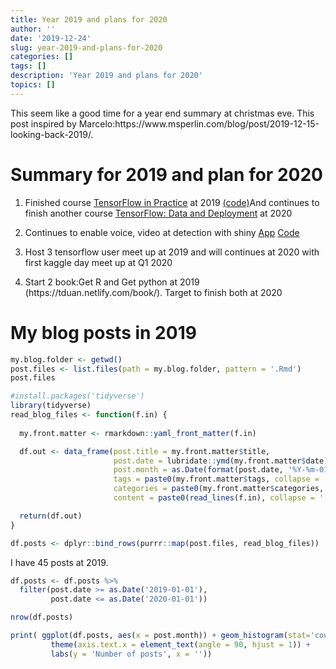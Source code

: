 ```yaml
---
title: Year 2019 and plans for 2020
author: ''
date: '2019-12-24'
slug: year-2019-and-plans-for-2020
categories: []
tags: []
description: 'Year 2019 and plans for 2020'
topics: []
---
```



This seem like a good time for a year end summary at christmas eve.
This post inspired by Marcelo:https://www.msperlin.com/blog/post/2019-12-15-looking-back-2019/.


# Summary for 2019 and plan for 2020

1. Finished course [TensorFlow in Practice](https://www.coursera.org/account/accomplishments/specialization/certificate/7HWVLBEQS62E) at 2019
[(code)](https://www.kaggle.com/tduan007/01-intro-to-tensorflow-by-coursera-in-python)And continues to finish another course [TensorFlow: Data and Deployment](https://www.coursera.org/specializations/tensorflow-data-and-deployment) at 2020


2. Continues to enable voice, video at detection with shiny
[App](https://tduan.shinyapps.io/object_detection_shiny/) [Code]('https://github.com/TonyFly3000/Object_detection_shiny')


3. Host 3 tensorflow user meet up at 2019 and will continues at 2020 with first kaggle day meet up at Q1 2020


4. Start 2 book:Get R and Get python at 2019 (https://tduan.netlify.com/book/). Target to finish both at 2020



# My blog posts in 2019

```R
my.blog.folder <- getwd()
post.files <- list.files(path = my.blog.folder, pattern = '.Rmd')
post.files
```

```R
#install.packages('tidyverse')
library(tidyverse)
read_blog_files <- function(f.in) {
  
  my.front.matter <- rmarkdown::yaml_front_matter(f.in)

  df.out <- data_frame(post.title = my.front.matter$title,
                       post.date = lubridate::ymd(my.front.matter$date),
                       post.month = as.Date(format(post.date, '%Y-%m-01')),
                       tags = paste0(my.front.matter$tags, collapse = ';'),
                       categories = paste0(my.front.matter$categories, collapse = ';'),
                       content = paste0(read_lines(f.in), collapse = ' '))

  return(df.out)
}

df.posts <- dplyr::bind_rows(purrr::map(post.files, read_blog_files))
```

I have 45 posts at 2019.


```R
df.posts <- df.posts %>%
  filter(post.date >= as.Date('2019-01-01'), 
         post.date <= as.Date('2020-01-01'))

nrow(df.posts)

print( ggplot(df.posts, aes(x = post.month)) + geom_histogram(stat='count') +
         theme(axis.text.x = element_text(angle = 90, hjust = 1)) +
         labs(y = 'Number of posts', x = ''))


```



